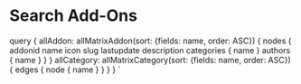 
<MetadataHeader title="Search Add-ons | Matrix | Addons" />

# Search Add-Ons

<SearchAddons addons={props.data.allAddon.nodes} categories={props.data.allCategory.edges} kodiversion='matrix' />


  query {
    allAddon: allMatrixAddon(sort: {fields: name, order: ASC}) {
      nodes {
        addonid
        name
        icon
        slug
        lastupdate
        description
        categories {
          name
        }
        authors {
          name
        }
      }
    }
    allCategory: allMatrixCategory(sort: {fields: name, order: ASC}) {
      edges {
        node {
          name
        }
      }
    }
  }
`